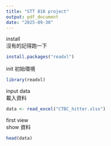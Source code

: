 ---
title: "STT 810 project"
output: pdf_document
date: "2025-09-30"
---

install  
沒有的記得跑一下  
```{r}
install.packages("readxl")
```
init
初始環境
```{r}
library(readxl)
```

input data  
載入資料  
```{r}
data <- read_excel("CTBC_hitter.xlsx")
```

first view  
show 資料  
```{r}
head(data)
```

